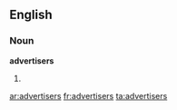 ==English==

===Noun===
'''advertisers'''

# {{plural of|[[advertiser]]}}

[[ar:advertisers]]
[[fr:advertisers]]
[[ta:advertisers]]